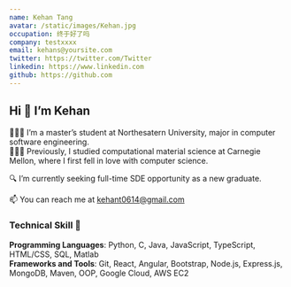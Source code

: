```yaml
---
name: Kehan Tang
avatar: /static/images/Kehan.jpg
occupation: 终于好了吗
company: testxxxx
email: kehans@yoursite.com
twitter: https://twitter.com/Twitter
linkedin: https://www.linkedin.com
github: https://github.com
---
```


## Hi 👋 I’m Kehan

👩🏻‍💻 I’m a master’s student at Northesatern University, major in computer software engineering. <br/>
👩🏻‍🔬 Previously, I studied computational material science at Carnegie Mellon, where I first fell in love with computer science.

🔍 I’m currently seeking full-time SDE opportunity as a new graduate.

📫 You can reach me at kehant0614@gmail.com

### Technical Skill 🌱

**Programming Languages**: Python, C, Java, JavaScript, TypeScript, HTML/CSS, SQL, Matlab<br/>
**Frameworks and Tools**: Git, React, Angular, Bootstrap, Node.js, Express.js, MongoDB, Maven, OOP, Google Cloud, AWS EC2
